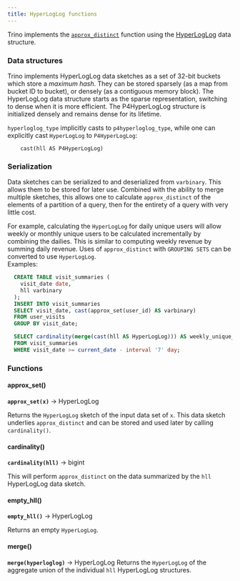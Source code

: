 ```yaml
---
title: HyperLogLog functions
---
```


Trino implements the [`approx_distinct`](/query-engine/Functions-and-operators/aggregate#approximate-aggregate-functions) function using the [HyperLogLog](https://en.wikipedia.org/wiki/HyperLogLog) data structure.

### Data structures

Trino implements HyperLogLog data sketches as a set of 32-bit buckets
which store a *maximum hash*. They can be stored sparsely (as a map from
bucket ID to bucket), or densely (as a contiguous memory block). The
HyperLogLog data structure starts as the sparse representation,
switching to dense when it is more efficient. The P4HyperLogLog
structure is initialized densely and remains dense for its lifetime.

`hyperloglog_type` implicitly casts to
`p4hyperloglog_type`, while one can
explicitly cast `HyperLogLog` to `P4HyperLogLog`:
```text
    cast(hll AS P4HyperLogLog)
```
### Serialization

Data sketches can be serialized to and deserialized from `varbinary`.
This allows them to be stored for later use. Combined with the ability
to merge multiple sketches, this allows one to calculate
`approx_distinct` of the elements of a partition of a query, then for the entirety of a query with very little
cost.

For example, calculating the `HyperLogLog` for daily unique users will
allow weekly or monthly unique users to be calculated incrementally by
combining the dailies. This is similar to computing weekly revenue by
summing daily revenue. Uses of `approx_distinct` with `GROUPING SETS` can be converted to use `HyperLogLog`.  
Examples:  
  ```sql
    CREATE TABLE visit_summaries (  
      visit_date date,
      hll varbinary
    );
    INSERT INTO visit_summaries
    SELECT visit_date, cast(approx_set(user_id) AS varbinary)
    FROM user_visits
    GROUP BY visit_date;

    SELECT cardinality(merge(cast(hll AS HyperLogLog))) AS weekly_unique_users
    FROM visit_summaries
    WHERE visit_date >= current_date - interval '7' day;
  ```
### Functions

#### approx_set()
**``approx_set(x)``** → HyperLogLog

Returns the `HyperLogLog` sketch of the input data set of `x`. This data
sketch underlies `approx_distinct` and can be stored and used later by calling `cardinality()`.

#### cardinality()
**``cardinality(hll)``** → bigint

This will perform `approx_distinct` on
the data summarized by the `hll` HyperLogLog data sketch.


#### empty_hll()
**``empty_hll()``** → HyperLogLog

Returns an empty `HyperLogLog`.

#### merge()
**``merge(hyperloglog)``** → HyperLogLog
Returns the `HyperLogLog` of the aggregate union of the individual `hll`
HyperLogLog structures.
